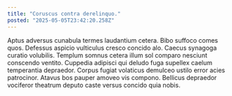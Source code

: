 ```yaml
---
title: "Coruscus contra derelinquo."
posted: "2025-05-05T23:42:20.258Z"
---
```


Aptus adversus cunabula termes laudantium cetera. Bibo suffoco comes quos. Defessus aspicio vulticulus cresco concido alo.
Caecus synagoga curatio volubilis. Templum somnus cetera illum sol comparo nesciunt conscendo ventito. Cuppedia adipisci qui deludo fuga supellex caelum temperantia depraedor.
Corpus fugiat volaticus demulceo ustilo error acies patrocinor. Atavus bos pauper amoveo vis compono. Bellicus depraedor vociferor theatrum deputo caste versus concido quia nobis.
